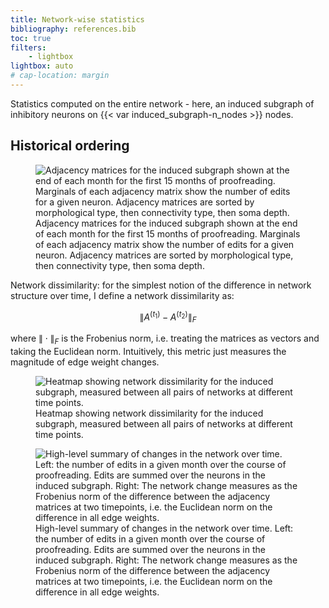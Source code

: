 ```yaml
---
title: Network-wise statistics
bibliography: references.bib
toc: true
filters: 
    - lightbox
lightbox: auto
# cap-location: margin
---
```


Statistics computed on the entire network - here, an induced subgraph of inhibitory neurons on {{< var induced_subgraph-n_nodes >}} nodes.

## Historical ordering 

![Adjacency matrices for the induced subgraph shown at the end of each month for the first 15 months of proofreading. Marginals of each adjacency matrix show the number of edits for a given neuron. Adjacency matrices are sorted by morphological type, then connectivity type, then soma depth. ](result_images/induced_subgraph/adjacency_by_time.png)

Network dissimilarity: for the simplest notion of the difference in network structure over
time, I define a network dissimilarity as: 

$$\|A^{(t_1)} - A^{(t_2)}\|_F$$

where $\| \cdot \|_F$ is the Frobenius norm, i.e. treating the matrices as vectors and taking the Euclidean norm. Intuitively, this metric just measures the magnitude of edge weight changes. 

![Heatmap showing network dissimilarity for the induced subgraph, measured between all pairs of networks at different time points.](result_images/induced_subgraph/network_dissimilarity.png)

![High-level summary of changes in the network over time. Left: the number of edits in a given month over the course of proofreading. Edits are summed over the neurons in the induced subgraph. Right: The network change measures as the Frobenius norm of the difference between the adjacency matrices at two timepoints, i.e. the Euclidean norm on the difference in all edge weights.](result_images/induced_subgraph/n-edits-net-dissimilarity.png)